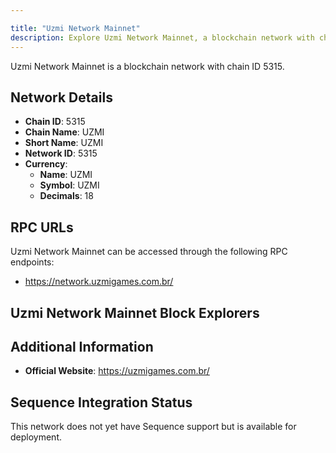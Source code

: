 ```yaml
---

title: "Uzmi Network Mainnet"
description: Explore Uzmi Network Mainnet, a blockchain network with chain ID 5315. Learn about its native currency, UZMI, and how to interact with the network.
---
```




Uzmi Network Mainnet is a blockchain network with chain ID 5315.

## Network Details

- **Chain ID**: 5315
- **Chain Name**: UZMI
- **Short Name**: UZMI
- **Network ID**: 5315
- **Currency**: 
  - **Name**: UZMI
  - **Symbol**: UZMI
  - **Decimals**: 18

## RPC URLs

Uzmi Network Mainnet can be accessed through the following RPC endpoints:

- https://network.uzmigames.com.br/

## Uzmi Network Mainnet Block Explorers



## Additional Information

- **Official Website**: https://uzmigames.com.br/

## Sequence Integration Status

This network does not yet have Sequence support but is available for deployment.
